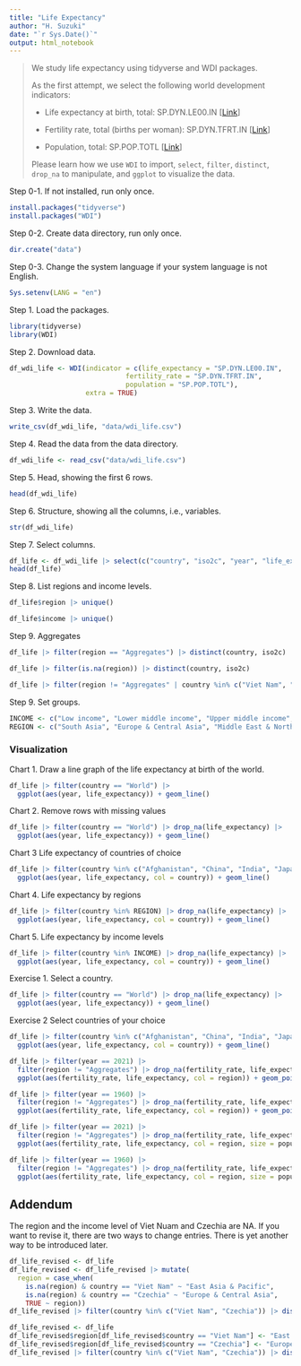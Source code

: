 ```yaml
---
title: "Life Expectancy"
author: "H. Suzuki"
date: "`r Sys.Date()`"
output: html_notebook
---
```


> We study life expectancy using tidyverse and WDI packages.
>
> As the first attempt, we select the following world development indicators:
>
> -   Life expectancy at birth, total: SP.DYN.LE00.IN [[Link](https://data.worldbank.org/indicator/SP.DYN.LE00.IN)]
>
> -   Fertility rate, total (births per woman): SP.DYN.TFRT.IN [[Link](https://data.worldbank.org/indicator/SP.DYN.TFRT.IN)]
>
> -   Population, total: SP.POP.TOTL [[Link](https://data.worldbank.org/indicator/SP.POP.TOTL)]
>
> Please learn how we use `WDI` to import, `select`, `filter`, `distinct`, `drop_na` to manipulate, and `ggplot` to visualize the data.

Step 0-1. If not installed, run only once.

```r
install.packages("tidyverse")
install.packages("WDI")
```

Step 0-2. Create data directory, run only once.

```r
dir.create("data")
```

Step 0-3. Change the system language if your system language is not English.

```r
Sys.setenv(LANG = "en")
```

Step 1. Load the packages.

```r
library(tidyverse)
library(WDI)
```

Step 2. Download data.

```r
df_wdi_life <- WDI(indicator = c(life_expectancy = "SP.DYN.LE00.IN",
                             fertility_rate = "SP.DYN.TFRT.IN", 
                             population = "SP.POP.TOTL"), 
                   extra = TRUE)
```

Step 3. Write the data.

```r
write_csv(df_wdi_life, "data/wdi_life.csv")
```

Step 4. Read the data from the data directory.

```r
df_wdi_life <- read_csv("data/wdi_life.csv")
```

Step 5. Head, showing the first 6 rows.

```r
head(df_wdi_life)
```

Step 6. Structure, showing all the columns, i.e., variables.

```r
str(df_wdi_life)
```

Step 7. Select columns.

```r
df_life <- df_wdi_life |> select(c("country", "iso2c", "year", "life_expectancy", "fertility_rate", "population", "region", "income"))
head(df_life)
```

Step 8. List regions and income levels.

```r
df_life$region |> unique()
```

```r
df_life$income |> unique()
```

Step 9. Aggregates

```r
df_life |> filter(region == "Aggregates") |> distinct(country, iso2c)
```

```r
df_life |> filter(is.na(region)) |> distinct(country, iso2c)
```

```r
df_life |> filter(region != "Aggregates" | country %in% c("Viet Nam", "Czechia")) |> distinct(country, iso2c, region, income)
```

Step 9. Set groups.

```r
INCOME <- c("Low income", "Lower middle income", "Upper middle income", "High income")
REGION <- c("South Asia", "Europe & Central Asia", "Middle East & North Africa", "East Asia & Pacific", "Sub-Saharan Africa", "Latin America & Caribbean",  "North America")
```

### Visualization

Chart 1. Draw a line graph of the life expectancy at birth of the world.

```r
df_life |> filter(country == "World") |> 
  ggplot(aes(year, life_expectancy)) + geom_line()
```

Chart 2. Remove rows with missing values

```r
df_life |> filter(country == "World") |> drop_na(life_expectancy) |>
  ggplot(aes(year, life_expectancy)) + geom_line()
```

Chart 3 Life expectancy of countries of choice

```r
df_life |> filter(country %in% c("Afghanistan", "China", "India", "Japan", "United States", "Viet Nam", "Russian Federation", "Somalia")) |> drop_na(life_expectancy) |>
  ggplot(aes(year, life_expectancy, col = country)) + geom_line()
```

Chart 4. Life expectancy by regions

```r
df_life |> filter(country %in% REGION) |> drop_na(life_expectancy) |>
  ggplot(aes(year, life_expectancy, col = country)) + geom_line()
```

Chart 5. Life expectancy by income levels

```r
df_life |> filter(country %in% INCOME) |> drop_na(life_expectancy) |>
  ggplot(aes(year, life_expectancy, col = country)) + geom_line()
```

Exercise 1. Select a country.

```r
df_life |> filter(country == "World") |> drop_na(life_expectancy) |>
  ggplot(aes(year, life_expectancy)) + geom_line()
```

Exercise 2 Select countries of your choice

```r
df_life |> filter(country %in% c("Afghanistan", "China", "India", "Japan", "United States", "Viet Nam", "Russian Federation", "Somalia")) |> drop_na(life_expectancy) |>
  ggplot(aes(year, life_expectancy, col = country)) + geom_line()
```

```r
df_life |> filter(year == 2021) |>
  filter(region != "Aggregates") |> drop_na(fertility_rate, life_expectancy) |>
  ggplot(aes(fertility_rate, life_expectancy, col = region)) + geom_point()
```

```r
df_life |> filter(year == 1960) |>
  filter(region != "Aggregates") |> drop_na(fertility_rate, life_expectancy) |>
  ggplot(aes(fertility_rate, life_expectancy, col = region)) + geom_point()
```

```r
df_life |> filter(year == 2021) |>
  filter(region != "Aggregates") |> drop_na(fertility_rate, life_expectancy) |>
  ggplot(aes(fertility_rate, life_expectancy, col = region, size = population)) + geom_point()
```

```r
df_life |> filter(year == 1960) |>
  filter(region != "Aggregates") |> drop_na(fertility_rate, life_expectancy) |>
  ggplot(aes(fertility_rate, life_expectancy, col = region, size = population)) + geom_point()
```

## Addendum

The region and the income level of Viet Nuam and Czechia are NA. If you want to revise it, there are two ways to change entries. There is yet another way to be introduced later.

```r
df_life_revised <- df_life
df_life_revised <- df_life_revised |> mutate(
  region = case_when(
    is.na(region) & country == "Viet Nam" ~ "East Asia & Pacific",
    is.na(region) & country == "Czechia" ~ "Europe & Central Asia", 
    TRUE ~ region))
df_life_revised |> filter(country %in% c("Viet Nam", "Czechia")) |> distinct(country, region)
```

```r
df_life_revised <- df_life
df_life_revised$region[df_life_revised$country == "Viet Nam"] <- "East Asia & Pacific"
df_life_revised$region[df_life_revised$country == "Czechia"] <- "Europe & Central Asia"
df_life_revised |> filter(country %in% c("Viet Nam", "Czechia")) |> distinct(country, region)
```
